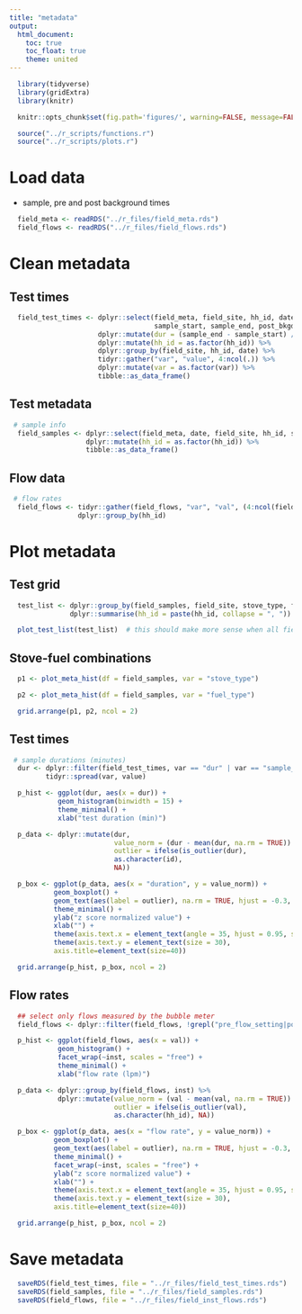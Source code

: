 ```yaml
---
title: "metadata"
output:
  html_document:
    toc: true
    toc_float: true
    theme: united
---
```


```r
  library(tidyverse)
  library(gridExtra)
  library(knitr)
```

```r
  knitr::opts_chunk$set(fig.path='figures/', warning=FALSE, message=FALSE, cache=FALSE)
```

```r
  source("../r_scripts/functions.r")
  source("../r_scripts/plots.r")
```

# Load data

* sample, pre and post background times

```r
  field_meta <- readRDS("../r_files/field_meta.rds")
  field_flows <- readRDS("../r_files/field_flows.rds")
```

# Clean metadata

## Test times

```r
  field_test_times <- dplyr::select(field_meta, field_site, hh_id, date, pre_bkgd_start, pre_bkgd_end,
                                    sample_start, sample_end, post_bkgd_start, post_bkgd_end) %>%
                      dplyr::mutate(dur = (sample_end - sample_start) / 60) %>%
                      dplyr::mutate(hh_id = as.factor(hh_id)) %>%
                      dplyr::group_by(field_site, hh_id, date) %>%
                      tidyr::gather("var", "value", 4:ncol(.)) %>%
                      dplyr::mutate(var = as.factor(var)) %>%
                      tibble::as_data_frame()
```

## Test metadata

```r
 # sample info
  field_samples <- dplyr::select(field_meta, date, field_site, hh_id, stove_type, fuel_type) %>%
                   dplyr::mutate(hh_id = as.factor(hh_id)) %>%
                   tibble::as_data_frame()
```

## Flow data

```r
 # flow rates
  field_flows <- tidyr::gather(field_flows, "var", "val", (4:ncol(field_flows)-1)) %>%
                 dplyr::group_by(hh_id)
```

# Plot metadata

## Test grid

```r
  test_list <- dplyr::group_by(field_samples, field_site, stove_type, fuel_type) %>%
               dplyr::summarise(hh_id = paste(hh_id, collapse = ", "))

  plot_test_list(test_list)  # this should make more sense when all field sites are added

```

## Stove-fuel combinations

```r
  p1 <- plot_meta_hist(df = field_samples, var = "stove_type")

  p2 <- plot_meta_hist(df = field_samples, var = "fuel_type")

  grid.arrange(p1, p2, ncol = 2)
```

## Test times

```r
 # sample durations (minutes)
  dur <- dplyr::filter(field_test_times, var == "dur" | var == "sample_end") %>%
         tidyr::spread(var, value)
```

```r
  p_hist <- ggplot(dur, aes(x = dur)) +
            geom_histogram(binwidth = 15) +
            theme_minimal() +
            xlab("test duration (min)")

  p_data <- dplyr::mutate(dur,
                          value_norm = (dur - mean(dur, na.rm = TRUE)) / sd(dur, na.rm = TRUE),
                          outlier = ifelse(is_outlier(dur),
                          as.character(id),
                          NA))

  p_box <- ggplot(p_data, aes(x = "duration", y = value_norm)) +
           geom_boxplot() +
           geom_text(aes(label = outlier), na.rm = TRUE, hjust = -0.3, size = 4) +
           theme_minimal() +
           ylab("z score normalized value") +
           xlab("") +
           theme(axis.text.x = element_text(angle = 35, hjust = 0.95, size = 30)) +
           theme(axis.text.y = element_text(size = 30),
           axis.title=element_text(size=40))

  grid.arrange(p_hist, p_box, ncol = 2)
```

## Flow rates

```r
  ## select only flows measured by the bubble meter
  field_flows <- dplyr::filter(field_flows, !grepl("pre_flow_setting|post_flow_setting", var))

  p_hist <- ggplot(field_flows, aes(x = val)) +
            geom_histogram() +
            facet_wrap(~inst, scales = "free") +
            theme_minimal() +
            xlab("flow rate (lpm)")

  p_data <- dplyr::group_by(field_flows, inst) %>%
            dplyr::mutate(value_norm = (val - mean(val, na.rm = TRUE)) / sd(val, na.rm = TRUE),
                          outlier = ifelse(is_outlier(val),
                          as.character(hh_id), NA))

  p_box <- ggplot(p_data, aes(x = "flow rate", y = value_norm)) +
           geom_boxplot() +
           geom_text(aes(label = outlier), na.rm = TRUE, hjust = -0.3, size = 4) +
           theme_minimal() +
           facet_wrap(~inst, scales = "free") +
           ylab("z score normalized value") +
           xlab("") +
           theme(axis.text.x = element_text(angle = 35, hjust = 0.95, size = 30)) +
           theme(axis.text.y = element_text(size = 30),
           axis.title=element_text(size=40))

  grid.arrange(p_hist, p_box, ncol = 2)
```

# Save metadata

```r
  saveRDS(field_test_times, file = "../r_files/field_test_times.rds")
  saveRDS(field_samples, file = "../r_files/field_samples.rds")
  saveRDS(field_flows, file = "../r_files/field_inst_flows.rds")
```